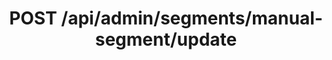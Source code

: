 ---
title: POST /api/admin/segments/manual-segment/update
openapi: post /api/admin/segments/manual-segment/update
---